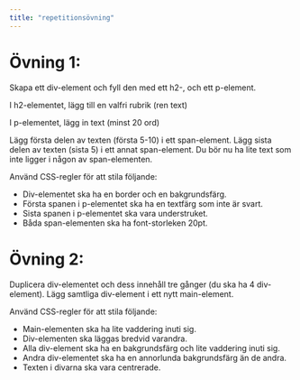 ```yaml
---
title: "repetitionsövning"
---
```


# Övning 1:
Skapa ett div-element och fyll den med ett h2-, och ett p-element.

I h2-elementet, lägg till en valfri rubrik (ren text)

I p-elementet, lägg in text (minst 20 ord)

Lägg första delen av texten (första 5-10) i ett span-element.
Lägg sista delen av texten (sista 5) i ett annat span-element.
Du bör nu ha lite text som inte ligger i någon av span-elementen.

Använd CSS-regler för att stila följande:
- Div-elementet ska ha en border och en bakgrundsfärg.
- Första spanen i p-elementet ska ha en textfärg som inte är svart.
- Sista spanen i p-elementet ska vara understruket.
- Båda span-elementen ska ha font-storleken 20pt.

# Övning 2:
Duplicera div-elementet och dess innehåll tre gånger (du ska ha 4 div-element).
Lägg samtliga div-element i ett nytt main-element.

Använd CSS-regler för att stila följande:
- Main-elementen ska ha lite vaddering inuti sig.
- Div-elementen ska läggas bredvid varandra.
- Alla div-element ska ha en bakgrundsfärg och lite vaddering inuti sig.
- Andra div-elementet ska ha en annorlunda bakgrundsfärg än de andra.
- Texten i divarna ska vara centrerade.